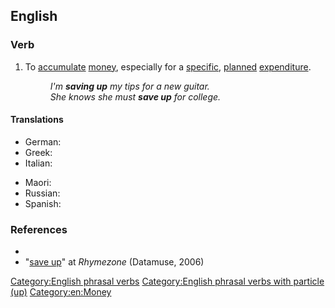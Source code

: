==English==

===Verb===
{{en-verb|*}}

# {{lb|en|transitive|and|intransitive}} To [[accumulate]] [[money]], especially for a [[specific]], [[planned]] [[expenditure]].
#: ''I'm '''saving up''' my tips for a new guitar.''
#: ''She knows she must '''save up''' for college.''

====Translations====
{{trans-top|accumulate money for a specific purpose}}
* German: {{t+|de|zusammensparen}}
* Greek: {{t+|el|αποταμιεύω}}
* Italian: {{t|it|raggruzzolare}}
{{trans-mid}}
* Maori: {{t|mi|penapena}}
* Russian: {{t+|ru|копить}}
* Spanish: {{t+|es|ahorrar}}
{{trans-bottom}}

===References===
* {{R:Dictionary.com}}
* "[http://www.rhymezone.com/r/rhyme.cgi?Word=save_up save up]" at ''Rhymezone'' (Datamuse, 2006)

[[Category:English phrasal verbs]]
[[Category:English phrasal verbs with particle (up)]]
[[Category:en:Money]]